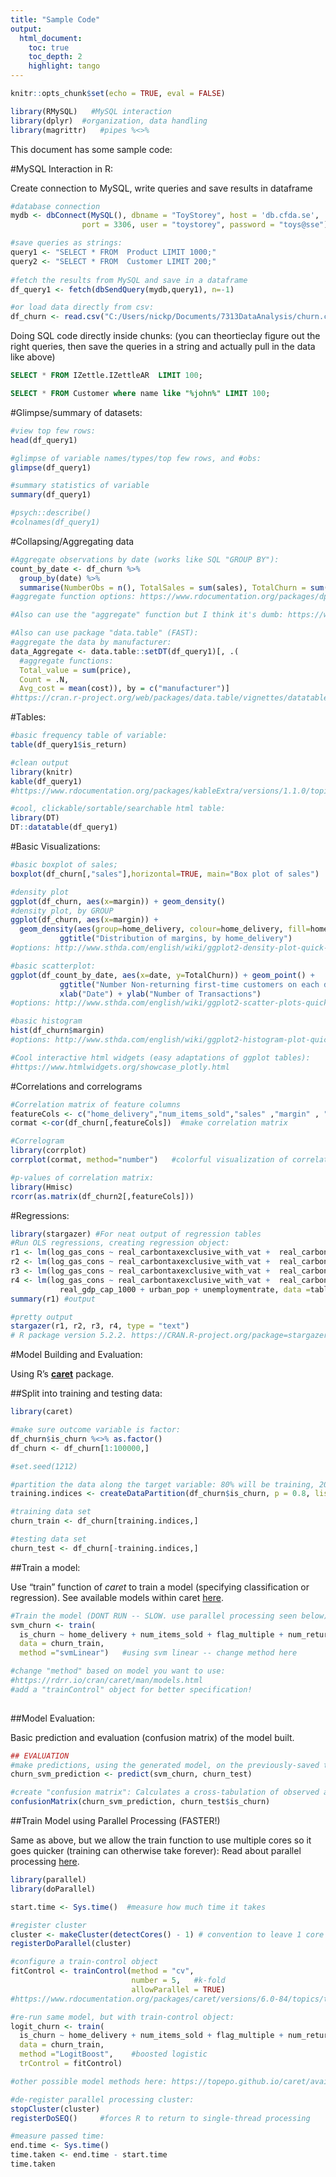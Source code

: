 ```yaml
---
title: "Sample Code"
output: 
  html_document:
    toc: true
    toc_depth: 2
    highlight: tango
---
```


```r
knitr::opts_chunk$set(echo = TRUE, eval = FALSE)
```

```r

library(RMySQL)   #MySQL interaction
library(dplyr)  #organization, data handling
library(magrittr)   #pipes %<>%

```

This document has some sample code:

#MySQL Interaction in R:

Create  connection to MySQL, write queries and save results in dataframe

```r

#database connection
mydb <- dbConnect(MySQL(), dbname = "ToyStorey", host = 'db.cfda.se', 
                port = 3306, user = "toystorey", password = "toys@sse") 

#save queries as strings:
query1 <- "SELECT * FROM  Product LIMIT 1000;"
query2 <- "SELECT * FROM  Customer LIMIT 200;"
  
#fetch the results from MySQL and save in a dataframe
df_query1 <- fetch(dbSendQuery(mydb,query1), n=-1)

#or load data directly from csv:
df_churn <- read.csv("C:/Users/nickp/Documents/7313DataAnalysis/churn.csv")

```


Doing SQL code directly inside chunks: (you can theortieclay figure out the right queries, then save the queries in a string and actually pull in the data like above)

```sql

SELECT * FROM IZettle.IZettleAR  LIMIT 100; 

```
```sql

SELECT * FROM Customer where name like "%john%" LIMIT 100;

```


#Glimpse/summary of datasets:

```r

#view top few rows:
head(df_query1)

#glimpse of variable names/types/top few rows, and #obs:
glimpse(df_query1)

#summary statistics of variable
summary(df_query1)

#psych::describe()
#colnames(df_query1)


```

#Collapsing/Aggregating data

```r

#Aggregate observations by date (works like SQL "GROUP BY"):
count_by_date <- df_churn %>% 
  group_by(date) %>%  
  summarise(NumberObs = n(), TotalSales = sum(sales), TotalChurn = sum(is_churn))  
#aggregate function options: https://www.rdocumentation.org/packages/dplyr/versions/0.7.8/topics/summarise

#Also can use the "aggregate" function but I think it's dumb: https://www.rdocumentation.org/packages/stats/versions/3.6.1/topics/aggregate

#Also can use package "data.table" (FAST):
#aggregate the data by manufacturer:
data_Aggregate <- data.table::setDT(df_query1)[, .(
  #aggregate functions:
  Total_value = sum(price),
  Count = .N,
  Avg_cost = mean(cost)), by = c("manufacturer")]
#https://cran.r-project.org/web/packages/data.table/vignettes/datatable-intro.html


```

#Tables:

```r

#basic frequency table of variable:
table(df_query1$is_return)

#clean output
library(knitr)
kable(df_query1)
#https://www.rdocumentation.org/packages/kableExtra/versions/1.1.0/topics/kable_styling   options in package kableExtra

#cool, clickable/sortable/searchable html table:
library(DT)
DT::datatable(df_query1)

```


#Basic Visualizations:

```r

#basic boxplot of sales;
boxplot(df_churn[,"sales"],horizontal=TRUE, main="Box plot of sales")

#density plot
ggplot(df_churn, aes(x=margin)) + geom_density()   
#density plot, by GROUP
ggplot(df_churn, aes(x=margin)) + 
  geom_density(aes(group=home_delivery, colour=home_delivery, fill=home_delivery), alpha=0.3) +
           ggtitle("Distribution of margins, by home_delivery")  
#options: http://www.sthda.com/english/wiki/ggplot2-density-plot-quick-start-guide-r-software-and-data-visualization

#basic scatterplot:
ggplot(df_count_by_date, aes(x=date, y=TotalChurn)) + geom_point() +
           ggtitle("Number Non-returning first-time customers on each day of 2015:") +
           xlab("Date") + ylab("Number of Transactions")
#options: http://www.sthda.com/english/wiki/ggplot2-scatter-plots-quick-start-guide-r-software-and-data-visualization

#basic histogram
hist(df_churn$margin)
#options: http://www.sthda.com/english/wiki/ggplot2-histogram-plot-quick-start-guide-r-software-and-data-visualization

#Cool interactive html widgets (easy adaptations of ggplot tables):
#https://www.htmlwidgets.org/showcase_plotly.html


```

#Correlations and correlograms

```r

#Correlation matrix of feature columns
featureCols <- c("home_delivery","num_items_sold","sales" ,"margin" , "shipping_cost" , "discount", "flag_unknown", "flag_multiple" ,"num_returns","is_churn") 
cormat <-cor(df_churn[,featureCols])  #make correlation matrix

#Correlogram
library(corrplot) 
corrplot(cormat, method="number")   #colorful visualization of correlation matrix

#p-values of correlation matrix:
library(Hmisc) 
rcorr(as.matrix(df_churn2[,featureCols]))

```


#Regressions:

```r

library(stargazer) #For neat output of regression tables
#Run OLS regressions, creating regression object:
r1 <- lm(log_gas_cons ~ real_carbontaxexclusive_with_vat +  real_carbontax_with_vat + d_carbontax + t, data = table3data)
r2 <- lm(log_gas_cons ~ real_carbontaxexclusive_with_vat +  real_carbontax_with_vat + d_carbontax + t + real_gdp_cap_1000, data = table3data)
r3 <- lm(log_gas_cons ~ real_carbontaxexclusive_with_vat +  real_carbontax_with_vat + d_carbontax + t + real_gdp_cap_1000 + urban_pop, data = table3data)
r4 <- lm(log_gas_cons ~ real_carbontaxexclusive_with_vat +  real_carbontax_with_vat + d_carbontax + t + 
           real_gdp_cap_1000 + urban_pop + unemploymentrate, data =table3data)
summary(r1) #output

#pretty output
stargazer(r1, r2, r3, r4, type = "text")
# R package version 5.2.2. https://CRAN.R-project.org/package=stargazer 

```


#Model Building and Evaluation:

Using R's [**caret**](https://cran.r-project.org/web/packages/caret/caret.pdf) package.

##Split into training and testing data:

```r

library(caret)

#make sure outcome variable is factor:
df_churn$is_churn %<>% as.factor()
df_churn <- df_churn[1:100000,]

#set.seed(1212)

#partition the data along the target variable: 80% will be training, 20% testing (alt. 70-30)
training.indices <- createDataPartition(df_churn$is_churn, p = 0.8, list = F)

#training data set
churn_train <- df_churn[training.indices,]

#testing data set
churn_test <- df_churn[-training.indices,]

```


##Train a model: 

Use "train" function of *caret* to train a model (specifying classification or regression). See available models within caret [here](https://topepo.github.io/caret/available-models.html).

```r

#Train the model (DONT RUN -- SLOW. use parallel processing seen below):
svm_churn <- train(
  is_churn ~ home_delivery + num_items_sold + flag_multiple + num_returns,
  data = churn_train,
  method ="svmLinear")   #using svm linear -- change method here

#change "method" based on model you want to use:
#https://rdrr.io/cran/caret/man/models.html
#add a "trainControl" object for better specification!
  
```

##Model Evaluation:

Basic prediction and evaluation (confusion matrix) of the model built.

```r

## EVALUATION 
#make predictions, using the generated model, on the previously-saved test data
churn_svm_prediction <- predict(svm_churn, churn_test)

#create "confusion matrix": Calculates a cross-tabulation of observed and predicted classes with associated statistics.
confusionMatrix(churn_svm_prediction, churn_test$is_churn)

```

##Train Model using Parallel Processing (FASTER!)

Same as above, but we allow the train function to use multiple cores so it goes quicker (training can otherwise take forever):
Read about parallel processing [here](https://nceas.github.io/oss-lessons/parallel-computing-in-r/parallel-computing-in-r.html). 

```r

library(parallel)
library(doParallel)

start.time <- Sys.time()  #measure how much time it takes

#register cluster
cluster <- makeCluster(detectCores() - 1) # convention to leave 1 core for OS
registerDoParallel(cluster)

#configure a train-control object
fitControl <- trainControl(method = "cv",
                           number = 5,   #k-fold
                           allowParallel = TRUE)
#https://www.rdocumentation.org/packages/caret/versions/6.0-84/topics/trainControl

#re-run same model, but with train-control object:
logit_churn <- train(
  is_churn ~ home_delivery + num_items_sold + flag_multiple + num_returns,
  data = churn_train,
  method ="LogitBoost",    #boosted logistic 
  trControl = fitControl)

#other possible model methods here: https://topepo.github.io/caret/available-models.html

#de-register parallel processing cluster:
stopCluster(cluster)
registerDoSEQ()     #forces R to return to single-thread processing

#measure passed time:
end.time <- Sys.time()
time.taken <- end.time - start.time
time.taken

```


